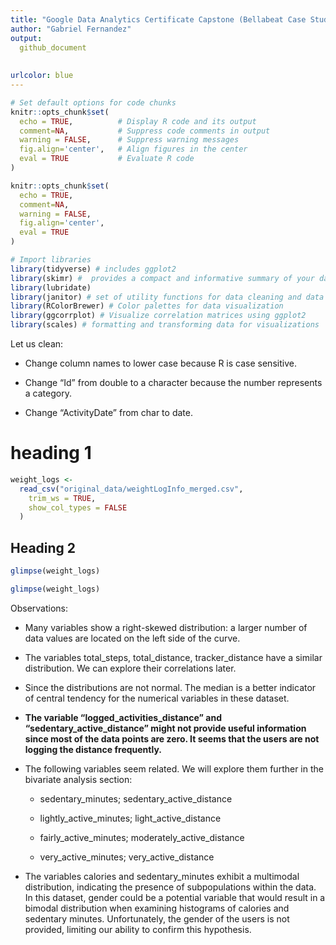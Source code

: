 ```yaml
---
title: "Google Data Analytics Certificate Capstone (Bellabeat Case Study)"
author: "Gabriel Fernandez"
output:
  github_document
  
    
urlcolor: blue
---
```




```r
# Set default options for code chunks
knitr::opts_chunk$set(
  echo = TRUE,          # Display R code and its output
  comment=NA,           # Suppress code comments in output
  warning = FALSE,      # Suppress warning messages
  fig.align='center',   # Align figures in the center
  eval = TRUE           # Evaluate R code
)

```


```r
knitr::opts_chunk$set(
  echo = TRUE,
  comment=NA,
  warning = FALSE,
  fig.align='center',
  eval = TRUE
)


```


```r
# Import libraries 
library(tidyverse) # includes ggplot2
library(skimr) #  provides a compact and informative summary of your dataframe or dataset
library(lubridate)
library(janitor) # set of utility functions for data cleaning and data frame tidying tasks
library(RColorBrewer) # Color palettes for data visualization
library(ggcorrplot) # Visualize correlation matrices using ggplot2
library(scales) # formatting and transforming data for visualizations

```


Let us clean:

- Change column names to lower case because R is case sensitive.

- Change "Id" from double to a character because the number represents a category.

- Change "ActivityDate" from char to date.


# heading 1
```r
weight_logs <-
  read_csv("original_data/weightLogInfo_merged.csv",
    trim_ws = TRUE,
    show_col_types = FALSE
  )
```

## Heading 2

```r
glimpse(weight_logs)
```



```r
glimpse(weight_logs)
```
Observations:

- Many variables show a right-skewed distribution: a larger number of data values are located on the left side of the curve.

- The variables total_steps, total_distance, tracker_distance have a similar distribution. We can explore their correlations later.

- Since the distributions are not normal. The median is a better indicator of central tendency for the numerical variables in these dataset.

- **The variable "logged_activities_distance" and "sedentary_active_distance" might not provide useful information since most of the data points are zero. It seems that the users are not logging the distance frequently.**

- The following variables seem related. We will explore them further in the bivariate analysis section:

    - sedentary_minutes; sedentary_active_distance 
    
    - lightly_active_minutes; light_active_distance
    
    - fairly_active_minutes; moderately_active_distance
    
    - very_active_minutes; very_active_distance   

- The variables calories and sedentary_minutes exhibit a multimodal distribution, indicating the presence of subpopulations within the data. In this dataset, gender could be a potential variable that would result in a bimodal distribution when examining histograms of calories and sedentary minutes. Unfortunately, the gender of the users is not provided, limiting our ability to confirm this hypothesis.
